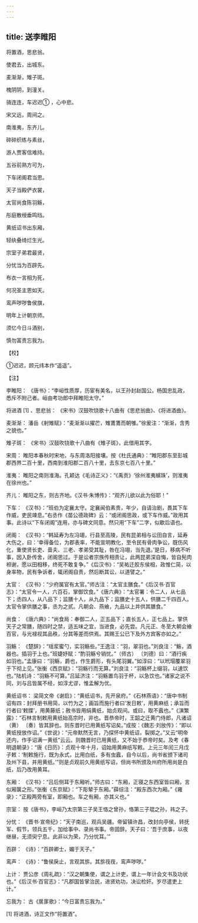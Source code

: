 ```yaml
---
---
---
```

title: 送李睢阳
---




将置酒，思悲翁。

使君去，出城东。

麦渐渐，雉子斑。

槐阴阴，到潼关。

骑连连，车迟迟① ，心中悲。

宋又远，周间之。

南淮夷，东齐儿。

碎碎织练与素丝，

游人贾客信难持。

五谷前熟方可为，

下车闭阁君当思。

天子当殿俨衣裳，

太官尚食陈羽觞，

彤庭散绶垂鸣珰。

黄纸诏书出东厢，

轻纨叠绮烂生光。

宗室子弟君最贤，

分忧当为百辟先。

布衣一言相为死，

何况圣主恩如天。

鸾声哕哕鲁侯旗，

明年上计朝京师。

须忆今日斗酒别，

慎勿富贵忘我为。

【校】

①迟迟，顾元纬本作“遥遥”。

【注】

李睢阳： 《唐书》：“李峘性质厚，历宦有美名，以王孙封赵国公。杨国忠乱政，悉斥不附己者。峘由考功郎中拜睢阳太守。”

将进酒 [1] 、思悲翁： 《宋书》汉鼓吹铙歌十八曲有《思悲翁曲》、《将进酒曲》。

麦渐渐： 潘岳《射雉赋》：“麦渐渐以擢芒，雉鷕鷕而朝雊。”徐爰注：“渐渐，含秀之貌也。”

雉子斑： 《宋书》汉鼓吹铙歌十八曲有《雉子斑》，此借用其字。

宋周： 睢阳本春秋时宋地，与东周洛阳接壤。按《杜氏通典》：“睢阳郡东至彭城郡西界二百十里，西南到淮阳郡二百八十里，去东京七百八十里。”

淮夷： 睢阳之南则淮海。孔颖达《毛诗正义》：“《禹贡》‘徐州淮夷蠙珠’，则淮夷在徐州也。”

齐儿： 睢阳之东，则古齐地。《汉书·朱博传》：“观齐儿欲以此为俗耶！”

下车： 《汉书》：“班伯为定襄太守。定襄闻伯素贵，年少，自请治剧，畏其下车作威，吏民竦息。”右丞作《苗公德政碑》云：“或闭阁思政，或下车作威。”政用其事。此诗以“下车闭阁”连用，亦与碑文同意。然只用“下车”二字，似歇后语也。

闭阁： 《汉书》：“韩延寿为左冯翊，行县至高陵，民有昆弟相与讼田自言，延寿大伤之，曰：‘幸得备位，为郡表率，不能宣明教化，至令民有骨肉争讼，既伤风化，重使贤长吏、啬夫、三老、孝弟受其耻，咎在冯翊，当先退。’是日，移病不听事，因入卧传舍，闭阁思过。于是讼者宗族传相责让，此两昆弟深自悔，皆自髡肉袒谢，愿以田相移，终死不敢复争。”《后汉书》：“吴祐迁胶东侯相，政惟仁简，以身率物，民有争诉者，辄闭阁自责，然后断其讼，以道譬之。”

太官： 《汉书》：“少府属官有太官。”师古注：“太官主膳食。”《后汉书·百官志》：“太官令一人，六百石，掌御饮食。”《唐六典》：“太官署：令二人，从七品下；丞四人，从八品下；监膳十人，从九品下；监膳史十五人，供膳二千四百人。太官令掌供膳之事，丞为之贰。凡朝会、燕飨，九品以上并供其膳食。”

尚食： 《唐六典》：“尚食局：奉御二人，正五品下；直长五人，正七品上。掌供天子之常膳，随四时之禁，适五味之宜，当进食，必先尝。凡元正、冬至大朝会飨百官，与光禄视其品秩，分其等差而供焉。其赐王公已下及外方宾客亦如之。”

羽觞： 《楚辞》：“瑶浆蜜勺，实羽觞些。”王逸注：“羽，翠羽也。”刘良注：“觞，酒器也。插羽于上也。”班婕妤赋：“酌羽觞兮销忧。”（师古） 〔刘德〕曰：“酒行疾如羽也。”孟康曰：“羽觞，爵也，作生爵形，有头尾羽翼。”如淳曰：“以玳瑁覆翠羽于下彻上见。”张衡《西京赋》：“羽觞行而无算。”刘良注：“羽觞杯上缀羽，以速饮也。”陆机诗：“羽觞不可算。”吕延济注：“羽觞置鸟羽于杯，以急饮也。”诸家之说不同，刘与吕皆属不经，如淳尤谬，惟孟解为优。

黄纸诏书： 梁简文帝《谢启》：“黄纸诏书，先开泉府。”《石林燕语》：“唐中书制诏有四：封拜册书用简，以竹为之；画旨而施行者曰‘发日敕’，用黄麻纸；承旨而行者曰‘敕牒’，用黄藤纸；赦书皆用绢黄纸，始贞观间。或曰，取不蠧也。”《演繁露》：“石林言制敕用黄纸始高宗时，非也。晋恭帝时，王韶之迁黄门侍郎，凡诸诏（黄） 〔奏〕皆其辞也。则东晋时已用黄纸写诏矣。”成按：《魏志·刘放传》：“即以黄纸授放作诏。”《世说》：“元帝默然无言，乃探怀中黄纸诏，裂掷之。”又云“明帝还内，作手诏满一黄纸”云云。则魏晋时已用黄纸，又不始于恭帝时矣。及考《春明退朝录》：“唐《日历》：贞观十年十月，诏始用黄麻纸写敕。上元三年闰三月戊子敕：‘制敕施行，既为永式，比用白纸，多有虫蠧，自今以后，尚书省颁下诸司及州下县，并用黄纸。’”则是贞观前久用黄纸写诏，但尚书所颁及州府所用尚是白纸，后乃改用黄耳。

东厢： 《汉书》：“吕后侧耳于东厢听。”师古曰：“东厢，正寝之东西室皆曰厢，言似厢箧之形。”张衡《东京赋》：“下彫辇于东厢。”薛综注：“殿东西次为厢。”《雍录》：“正殿两旁有室，即厢也。车之有厢，亦其义也。”

宗室： 按《唐书》，李峘乃太宗第三子吴王恪之曾孙，恪第三子琨之孙，祎之子。

分忧： 《晋书·宣帝纪》：“天子南巡，观兵吴疆。帝留镇许昌，改封向亭侯，转抚军、假节，领兵五千，加给事中、录尚书事。帝固辞。天子曰：‘吾于庶事，以夜继昼，无须臾宁息。此非以为荣，乃分忧耳。’”

百辟： 《诗》：“百辟卿士，媚于天子。”

鸾声： 《诗》：“鲁侯戾止，言观其旂。其旂茷茷，鸾声哕哕。”

上计： 贾公彦《周礼疏》：“汉之朝集使，谓之上计吏，谓上一年计会文书及功状也。”《后汉书·百官志》：“凡郡国皆掌治民，进贤劝功，决讼检奸。岁尽遣吏上计。”

忘我为： 古《扊扅歌》：“今日富贵忘我为。”

[1] 将进酒，诗正文作“将置酒”。